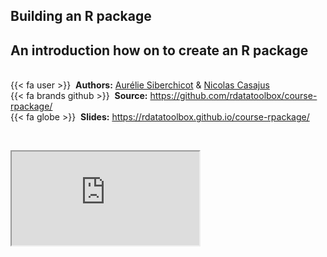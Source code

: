 ## Building an R package {.unnumbered}


::: {.callout-note icon=true appearance="simple"}
## An introduction how on to create an R package

<br />
{{< fa user >}} &nbsp;**Authors:** [Aurélie Siberchicot](https://lbbe.univ-lyon1.fr/fr/annuaires-des-membres/siberchicot-aurelie) & [Nicolas Casajus](https://nicolascasajus.fr/)<br/>
{{< fa brands github >}} &nbsp;**Source:** <https://github.com/rdatatoolbox/course-rpackage/><br/>
{{< fa globe >}} &nbsp;**Slides:** <https://rdatatoolbox.github.io/course-rpackage/>
:::


<br />

<div class="container-43">
  <iframe class="responsive-iframe" src="https://rdatatoolbox.github.io/course-rpackage"></iframe>
</div> 
